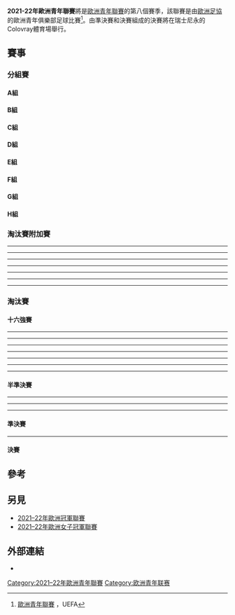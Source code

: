 '''2021-22年歐洲青年聯賽'''將是[[歐洲青年聯賽|歐洲青年聯賽]]的第八個賽季，該聯賽是由[[歐洲足協|歐洲足協]]的歐洲青年俱樂部足球比賽<ref>[https://www.uefa.com/uefayouthleague/news/0264-1108b758096f-67077a6b7198-1000--2021-22-uefa-youth-league-dates-format-contenders/ 歐洲青年聯賽] {{Wayback|url=https://www.uefa.com/uefayouthleague/news/0264-1108b758096f-67077a6b7198-1000--2021-22-uefa-youth-league-dates-format-contenders/ |date=20220215090338 }}，UEFA</ref>。由準決賽和決賽組成的決賽將在瑞士尼永的Colovray體育場舉行。

==賽事==
===分組賽===
====A組====
{{2021–22年歐洲青年聯賽分組賽積分榜|A組|show_matches=yes|matches_style=FBR}}

====B組====
{{2021–22年歐洲青年聯賽分組賽積分榜|B組|show_matches=yes|matches_style=FBR}}

====C組====
{{2021–22年歐洲青年聯賽分組賽積分榜|C組|show_matches=yes|matches_style=FBR}}

====D組====
{{2021–22年歐洲青年聯賽分組賽積分榜|D組|show_matches=yes|matches_style=FBR}}

====E組====
{{2021–22年歐洲青年聯賽分組賽積分榜|E組|show_matches=yes|matches_style=FBR}}

====F組====
{{2021–22年歐洲青年聯賽分組賽積分榜|F組|show_matches=yes|matches_style=FBR}}

====G組====
{{2021–22年歐洲青年聯賽分組賽積分榜|G組|show_matches=yes|matches_style=FBR}}

====H組====
{{2021–22年歐洲青年聯賽分組賽積分榜|H組|show_matches=yes|matches_style=FBR}}

===淘汰賽附加賽===
{{Football box
|date       = {{Start date|2022|2|8|df=y}}
|time       = 18:00
|team1      = [[恩波利青年足球俱乐部|安玻里]] {{fbaicon|ITA}}
|score      = 3－5
|team2      = {{fbaicon|GER}} [[多特蒙德青年足球俱樂部|多蒙特]]
|goals1     = [[Luka_Magazzu|Magazzu]] {{goal|16||28}}<br>[[Filippo_Panicucci|Panicucci]] {{goal|86}}
|goals2     = [[Jamie_Bynoe-Gittens|Bynoe-Gittens]] {{goal|15}}<br>[[Leonardo_Pezzola|Pezzola]] {{goal|41|o.g.}}<br>[[Julian_Rijkhoff|Rijkhoff]] {{goal|57}}<br>[[Bradley_Fink|Fink]] {{goal|63}}<br>[[Lion_Semić|Semić]] {{goal|77}}
|stadium    = [[恩波利|恩波利]]，[[卡洛·卡斯特拉尼體育場|卡洛·卡斯特拉尼體育場]]
|attendance = 
|referee    = [[Igor_Pajac|Igor Pajac]]（{{nfa|CRO}}）
|report     = https://www.uefa.com/uefayouthleague/match/2034403/
}}
----
{{Football box
|date       = {{Start date|2022|2|9|df=y}}
|time       = 16:00
|team1      = [[皇家亨克體育會|亨克]] {{fbaicon|BEL}}
|score      = 5－1
|team2      = {{fbaicon|ENG}} [[切爾西青年足球俱樂部|車路士]] 
|goals1     = [[Sekou_Diawara|Diawara]] {{goal|18||66}}<br>[[Jay-Dee_Geusens|Geusens]] {{goal|57|pen.}}<br>[[Adnane_Abid|Abid]] {{goal|77}}<br>[[Dario_Cutillas_Carpe|Cutillas Carpe]] {{goal|90}}
|goals2     = [[Lewis_Hall_(footballer)|Hall]] {{goal|70}}
|stadium    = [[亨克|亨克]]，[[KRC_Genk_Arena_-_Stadium_B|KRC Genk Arena - Stadium B]]
|attendance = 
|referee    = [[Rohit_Saggi|Rohit Saggi]]（{{nfa|NOR}}）
|report     = https://www.uefa.com/uefayouthleague/match/2034404/
}}
----
{{Football box
|date       = {{Start date|2022|2|8|df=y}}
|time       = 14:30
|team1      = [[AZ_(足球會)|阿爾克馬爾]] {{fbaicon|NED}}
|score      = 3－3
|penaltyscore = 4－3
|team2      = {{fbaicon|ESP}} [[比利亞雷阿爾青年足球俱樂部|維拉利爾]]
|goals1     = [[Myron_van_Brederode|Van Brederode]] {{goal|14|pen.|20|pen.}}<br>[[Mexx_Meerdink|Meerdink]] {{goal|70}}
|penalties1 = [[Wouter_Goes|Goes]] {{pengoal}}<br>[[Nick_Twisk|Twisk]] {{penmiss}}<br>[[Fedde_de_Jong|De Jong]] {{pengoal}}<br>[[Mexx_Meerdink|Meerdink]] {{pengoal}}<br>[[Lewis_Schouten|Schouten]] {{pengoal}}
|goals2     = [[Alejandro_Jiménez_Hernández|Jiménez]] {{goal|9}}<br>[[Jorge_Pascual|Pascual]] {{goal|76}}<br>[[Joaquín_Saavedra|Saavedra]] {{goal|87}}
|penalties2 = {{pengoal}} [[Jorge_Pascual|Pascual]]<br>{{penmiss}} [[Joaquín_Saavedra|Saavedra]]<br>{{pengoal}} [[Joan_Torrents|Torrents]]<br>{{pengoal}} [[Sergio_Hinojosa|Hinojosa]]<br>{{penmiss}} [[Marcos_Sánchez_(footballer,_born_2003)|M. Sánchez]]
|stadium    = [[阿爾克馬爾|阿爾克馬爾]]，[[AZ_Training_Centre|AZ Training Centre]]
|attendance = 
|referee    = [[Robert_Ian_Jenkins|Robert Ian Jenkins]]（{{nfa|WAL}}）
|report     = https://www.uefa.com/uefayouthleague/match/2034405/
}}
----
{{Football box
|date       = {{Start date|2020|2|8|df=y}}
|time       = 16:30
|team1      = [[日利納青年足球俱樂部|斯利納]] {{fbaicon|SVK}}
|score      = 3－1
|team2      = {{fbaicon|ITA}} [[國際米蘭青年足球俱樂部|國際米蘭]]
|goals1     = [[Marío_Sauer|Sauer]] {{goal|1||47}}<br>[[Vladimir_Valko|Valko]] {{goal|90+6}}
|goals2     =
|stadium    = [[日利納|日利納]]，[[Štadión_MŠK_Žilina|Štadión MŠK Žilina]]
|attendance = 
|referee    = [[Sebastian_Gishamer|Sebastian Gishamer]]（{{nfa|AUT}}）
|report     = https://www.uefa.com/uefayouthleague/match/2034406/
}}
----
{{Football box
|date       = {{Start date|2020|2|9|df=y}}
|time       = 18:00
|team1      = [[夏德施普列特青年足球會|夏德]] {{fbaicon|CRO}}
|score      = 0－0
|penaltyscore = 2－3
|penalties1 = [[Marin_Ljubičić_(footballer,_born_2002)|Ljubičić]] {{penmiss}}<br>[[Šimun_Hrgović|Hrgović]] {{pengoal}}<br>[[Jere_Vrcić|Vrcić]] {{pengoal}}<br>[[Marko_Capan|Capan]] {{penmiss}}<br>[[Rokas_Pukstas|Pukstas]] {{penmiss}}
|penalties2 = {{pengoal}} [[Javier_Currás|Currás]]<br>{{penmiss}} [[Adrián_Corral|Corral]]<br>{{pengoal}} [[Álex_Ginard|Ginard]]<br>{{pengoal}} [[Carlos_Martín_Domínguez|Martín]]
|team2      = {{fbaicon|ESP}} [[馬德里體育會|馬德里體育會]]
|stadium    = [[斯普利特|斯普利特]]，[[Stadion_Poljud|Stadion Poljud]]
|attendance =
|referee    = [[Jérémie_Pignard|Jérémie Pignard]]（{{nfa|FRA}}）
|report     = https://www.uefa.com/uefayouthleague/match/2034407/
}}
----
{{Football box
|date       = {{Start date|2020|2|9|df=y}}
|time       = 13:00
|team1      = [[中日德兰青年足球俱乐部|米迪蘭特]] {{fbaicon|DEN}}
|score      = 3－2
|team2      = {{fbaicon|BEL}} [[皇家布魯日青年足球會|布魯日]]
|goals1     = [[Valdemar_Andreasen|Andreasen]] {{goal|32}}<br>[[Aral_Simsir|Simsir]] {{goal|63}}<br>[[Oscar_Fraulo|Fraulo]] {{goal|71}}
|goals2     = [[Antonio_Nusa|Nusa]] {{goal|3||15}}
|stadium    = [[伊凱斯特|伊凱斯特]]，[[Ikast_Stadium|Ikast Stadium]]
|attendance = 
|referee    = [[Don_Robertson_(referee)|Don Robertson]]（{{nfa|SCO}}）
|report     = https://www.uefa.com/uefayouthleague/match/2034408/
}}
----
{{Football box
|date       = {{Start date|2020|2|9|df=y}}
|time       = 19:00
|team1      = [[拉科鲁尼亚体育俱乐部|拉科魯尼亞]] {{fbaicon|ESP}}
|score      = 2－2
|penaltyscore = 2－3
|team2      = {{fbaicon|UKR}} [[基輔迪納摩青年足球俱樂部|基輔戴拿模]]
|goals1     = [[Mario_Nájera|Nájera]] {{goal|4}}<br>[[Rubén_López_(footballer,_born_2003)|López]] {{goal|26}}
|penalties1 = [[Martín_Ochoa|Ochoa]] {{pengoal}}<br>[[Víctor_Guerra|Guerra]] {{penmiss}}<br>[[Diego_Gómez_(footballer,_born_2004)|Gómez]] {{pengoal}}<br>[[Dani_Barcia|Barcia]] {{penmiss}}<br>[[Juan_Rodríguez_(footballer,_born_2002)|Rodríguez]] {{penmiss}}
|goals2     = [[Antón_Tsarenko|Tsarenko]] {{goal|7}}<br>[[Oleksandr_Yatsyk|Yatsyk]] {{goal|75}}
|penalties2 = {{pengoal}} [[Kiril_Popov_(footballer)|Popov]]<br>{{penmiss}} [[Samba_Diallo_(footballer)|Diallo]]<br>{{pengoal}} [[El_Mehdi_El_Khamlichi|El Khamlichi]]<br>{{pengoal}} [[Kostiantyn_Vivcharenko|Vivcharenko]]
|stadium    = [[拉科魯尼亞|拉科魯尼亞]]，[[里亞索球場|里亞索球場]]
|attendance = 
|referee    = [[António_Nobre_(referee)|António Nobre]]（{{nfa|POR}}）
|report     = https://www.uefa.com/uefayouthleague/match/2034409/
}}
----
{{Football box
|date       = {{Start date|2020|2|8|df=y}}
|time       = 16:00
|team1      = [[流浪者青年足球俱乐部|格拉斯哥流浪]] {{fbaicon|SCO}}
|score      = 0－1
|team2      = {{fbaicon|ESP}} [[塞維利亞青年足球俱樂部|西維爾]]
|goals1     =
|goals2     = [[Carlos_Álvarez_Rivera|Álvarez]] {{goal|50}}
|stadium    = [[邓巴顿|邓巴顿]]，[[Rangers_Training_Centre|Rangers Training Centre]]
|attendance = 
|referee    = [[Allard_Lindhout|Allard Lindhout]]（{{nfa|NED}}）
|report     = https://www.uefa.com/uefayouthleague/match/2034410/
}}

===淘汰賽===
{{Round16|3rdplace=no|bold_winner=high
<!--Date-Place/Team 1/Score 1/Team 2/Score 2-->
<!--十六強賽-->
|3月1日|{{fbaicon|ENG}} [[曼徹斯特聯青年足球俱樂部|曼聯]]|2 (1)|{{fbaicon|GER}} [[多特蒙德青年足球俱樂部|多蒙特]]{{pso}}|2 (3)
|3月2日|{{fbaicon|ESP}} [[皇家馬德里青年足球俱樂部|皇家馬德里]]|2|{{fbaicon|ESP}} [[馬德里體育會|馬德里體育會]]|3
|3月2日|{{fbaicon|FRA}} [[巴黎聖日耳曼青年足球俱樂部|巴黎聖日耳門]]|2|{{fbaicon|ESP}} [[塞維利亞青年足球俱樂部|西維爾]]|0
|3月2日|{{fbaicon|SVK}} [[日利納青年足球俱樂部|斯利納]]|1 (3)|{{fbaicon|AUT}} [[薩爾斯堡紅牛青年足球俱樂部|薩爾斯堡]]{{pso}}|1 (4)
|3月2日|{{fbaicon|NED}} [[AZ_(足球會)|阿爾克馬爾]]|0 (4)|{{fbaicon|ITA}} [[尤文圖斯青年足球俱樂部|祖雲達斯]]{{pso}}|0 (5)
|3月2日|{{fbaicon|ENG}} [[利物浦青年足球俱樂部|利物浦]]{{pso}}|1 (4)|{{fbaicon|BEL}} [[皇家亨克體育會|亨克]]|1 (3)
|4月7日|{{fbaicon|UKR}} [[基輔迪納摩青年足球俱樂部|基輔戴拿模]]|1|{{fbaicon|POR}} [[葡萄牙體育俱樂部|士砵亭]]|2
|3月2日|{{fbaicon|DEN}} [[中日德兰青年足球俱乐部|米迪蘭特]]|2|{{fbaicon|POR}} [[里斯本與本菲卡體育|賓菲加]]|3
<!--半準決賽-->
|3月16日|{{fbaicon|GER}} [[多特蒙德青年足球俱樂部|多蒙特]]|0|{{fbaicon|ESP}} [[馬德里體育會|馬德里體育會]]|1
|3月16日|{{fbaicon|FRA}} [[巴黎聖日耳曼青年足球俱樂部|巴黎聖日耳門]]|1|{{fbaicon|AUT}} [[薩爾斯堡紅牛青年足球俱樂部|薩爾斯堡]]|3
|3月15日|{{fbaicon|ITA}} [[尤文圖斯青年足球俱樂部|祖雲達斯]]|2|{{fbaicon|ENG}} [[利物浦青年足球俱樂部|利物浦]]|0
|4月13日|{{fbaicon|POR}} [[葡萄牙體育俱樂部|士砵亭]]|0|{{fbaicon|POR}} [[里斯本與本菲卡體育|賓菲加]]|4
<!--準決賽-->
|4月22日－[[瑞士|瑞士]][[尼永|尼永]]|{{fbaicon|ESP}} [[馬德里體育會|馬德里體育會]]|0|{{fbaicon|AUT}} [[薩爾斯堡紅牛青年足球俱樂部|薩爾斯堡]]|6
|4月22日－[[瑞士|瑞士]][[尼永|尼永]]|{{fbaicon|ITA}} [[尤文圖斯青年足球俱樂部|祖雲達斯]]|2 (3)|{{fbaicon|POR}} [[里斯本與本菲卡體育|賓菲加]]{{pso}}|2 (4)
<!--決賽-->
|4月25日－[[瑞士|瑞士]][[尼永|尼永]]|{{fbaicon|AUT}} [[薩爾斯堡紅牛青年足球俱樂部|薩爾斯堡]]|0|{{fbaicon|POR}} [[里斯本與本菲卡體育|賓菲加]]|5
}}

====十六強賽====
{{Football box
|date       = {{Start date|2022|3|2|df=y}}
|time       = 15:00
|team1      = [[利物浦青年足球俱樂部|利物浦]] {{fbaicon|ENG}}
|score      = 1－1
|team2      = {{fbaicon|BEL}} [[皇家亨克體育會|亨克]]
|goals1     = [[Oakley_Cannonier|Cannonier]] {{goal|43}}
|goals2     = [[Jay-Dee_Geusens|Geusens]] {{goal|50}}
|penalties1 = [[James_Norris_(footballer)|Norris]] {{pengoal}}<br>[[Fidel_O'Rourke|O'Rourke]] {{pengoal}}<br>[[Max_Woltman|Woltman]] {{pengoal}}<br>[[Dominic_Corness|Corness]] {{penmiss}}<br>[[Bobby_Clark_(footballer,_born_2005)|Clark]] {{pengoal}}
|penaltyscore = 4－3
|penalties2 = {{penmiss}} [[Tuur_Rommens|Rommens]]<br>{{pengoal}} [[Lucas_Beerten|Beerten]]<br>{{penmiss}} [[Jay-Dee_Geusens|Geusens]]<br>{{pengoal}} [[Mika_Godts|Godts]]<br>{{pengoal}} [[Sékou_Diawara|Diawara]]
|stadium    = [[利物浦|利物浦]]，[[利物浦足球會訓練場|利物浦足球會訓練場]]
|attendance = 
|referee    = [[Manfredas_Lukjancukas|Manfredas Lukjancukas]]（{{nfa|LTU}}）
|report     = https://www.uefa.com/uefayouthleague/match/2034638
}}
----
{{Football box
|date       = {{Start date|2022|3|2|df=y}}
|time       = 21:00
|team1      = [[皇家馬德里青年足球俱樂部|皇家馬德里]] {{fbaicon|ESP}}
|score      = 2－3
|team2      = {{fbaicon|ESP}} [[馬德里體育會|馬德里體育會]]
|goals1     = [[David_González_(footballer,_born_2002)|González]] {{goal|58}}<br>[[Marvel_(footballer)|Marvel]] {{goal|89}}
|goals2     = [[Pablo_Barrios_(footballer)|Barrios]] {{goal|25||66}}<br>[[Sergio_Diez_(footballer)|Diez]] {{goal|50}}
|stadium    = [[馬德里|馬德里]]，[[阿爾弗雷多·迪斯蒂法諾球場|阿爾弗雷多·迪斯蒂法諾球場]]
|attendance = 
|referee    = [[Harm_Osmers|Harm Osmers]]（{{nfa|GER}}）
|report     = https://www.uefa.com/uefayouthleague/match/2034639
}}
----
{{Football box
|date       = {{Start date|2022|3|2|df=y}}
|time       = 
|team1      = [[AZ_(足球會)|阿爾克馬爾]] {{fbaicon|NED}}
|score      = 0－0
|team2      = {{fbaicon|ITA}} [[尤文圖斯青年足球俱樂部|祖雲達斯]]
|penalties1 = [[Wouter_Goes|Goes]] {{pengoal}}<br>[[Maxim_Dekker|Dekker]] {{pengoal}}<br>[[Fedde_de_Jong|De Jong]] {{pengoal}}<br>[[Mexx_Meerdink|Meerdink]] {{pengoal}}<br>[[Lewis_Schouten|Schouten]] {{penmiss}}
|penaltyscore = 4－5
|penalties2 = {{pengoal}} [[Samuel_Iling|Iling]]<br>{{pengoal}} [[Tarik_Muharemović|Muharemović]]<br>{{pengoal}} [[Nicolò_Savona|Savona]]<br>{{pengoal}} [[Luis_Hasa|Hasa]]<br>{{pengoal}} [[Bayron_Strijdonck|Strijdonck]]
|stadium    = [[阿爾克馬爾|阿爾克馬爾]]，[[AZ_Training_Centre|AZ Training Centre]]
|attendance = 
|referee    = [[Julian_Weinberger|Julian Weinberger]]（{{nfa|AUT}}）
|report     = https://www.uefa.com/uefayouthleague/match/2034640
}}
----
{{Football box
|date       = {{Start date|2022|4|7|df=y}}
|time       = 14:00
|team1      = [[基輔迪納摩青年足球俱樂部|基輔戴拿模]] {{fbaicon|UKR}}
|score      = 1－2
|team2      = {{fbaicon|POR}} [[葡萄牙體育俱樂部|士砵亭]]
|goals1     = [[Volodymyr_Brazhko|Brazhko]] {{goal|49|pen.}}
|goals2     = [[Diogo_Cabral_(footballer_born_2003)|Cabral]] {{goal|2||28}}
|stadium    = [[布加勒斯特|布加勒斯特]]，[[Stadionul_Rapid-Giulești|Stadionul Rapid-Giulești]]
|attendance = 
|referee    = [[Bram_Van_Driessche|Bram Van Driessche]]（{{nfa|BEL}}）
|report     = https://www.uefa.com/uefayouthleague/match/2034641
}}
----
{{Football box
|date       = {{Start date|2022|3|1|df=y}}
|time       = 21:00
|team1      = [[曼徹斯特聯青年足球俱樂部|曼聯]] {{fbaicon|ENG}}
|score      = 2－2
|team2      = {{fbaicon|GER}} [[多特蒙德青年足球俱樂部|多蒙特]]
|goals1     = [[Charlie_McNeill_(footballer)|McNeill]] {{goal|23}}<br>[[Rhys_Bennett_(footballer,_born_2003)|Bennett]] {{goal|85}}
|goals2     = [[Jamie_Bynoe-Gittens|Bynoe-Gittens]] {{goal|16||68}}
|penalties1 = [[Marc_Jurado|Jurado]] {{pengoal}}<br>[[Charlie_McNeill_(footballer)|McNeill]] {{penmiss}}<br>[[Hannibal_Mejbri|Mejbri]] {{penmiss}}<br>[[Noam_Emeran|Emeran]] {{penmiss}}
|penaltyscore = 1－3
|penalties2 = {{pengoal}} [[Göktan_Gürpüz|Gürpüz]]<br>{{penmiss}} [[Soumaïla_Coulibaly_(footballer,_born_2003)|Coulibaly]]<br>{{penmiss}} [[Abu-Bekir_El-Zein|El-Zein]]<br>{{pengoal}} [[Tom_Rothe|Rothe]]<br>{{pengoal}} [[Jamie_Bynoe-Gittens|Bynoe-Gittens]]
|stadium    = [[曼徹斯特|曼徹斯特]]，[[Leigh_Sports_Village|Leigh Sports Village]]
|attendance =
|referee    = [[Kaspar_Sjöberg|Kaspar Sjöberg]]（{{nfa|SWE}}）
|report     = https://www.uefa.com/uefayouthleague/match/2034642
}}
----
{{Football box
|date       = {{Start date|2022|3|2|df=y}}
|time       = 16:30
|team1      = [[日利納青年足球俱樂部|斯利納]] {{fbaicon|SVK}}
|score      = 1－1
|team2      = {{fbaicon|AUT}} [[薩爾斯堡紅牛青年足球俱樂部|薩爾斯堡]]
|goals1     = [[Henry_Addo|Addo]] {{goal|37}}
|goals2     = [[Roko_Šimić|Šimić]] {{goal|65|pen.}}
|penalties1 = [[Martin_Talakov|Talakov]] {{pengoal}}<br>[[Andrej_Stojchevski|Stojchevski]] {{pengoal}}<br>[[Adrián_Kaprálik|Kaprálik]] {{penmiss}}<br>[[Marío_Sauer|Sauer]] {{pengoal}}<br>[[Timotej_Jambor|Jambor]] {{penmiss}}
|penaltyscore = 3－4
|penalties2 = {{pengoal}} [[Roko_Šimić|Šimić]]<br>{{penmiss}} [[Raphael_Hofer|Hofer]]<br>{{pengoal}} [[Justin_Omoregie|Omoregie]]<br>{{pengoal}} [[Benjamin_Atiabou|Atiabou]]<br>{{pengoal}} [[Julian_Halwachs|Halwachs]]
|stadium    = [[日利納|日利納]]，[[Štadión_MŠK_Žilina|Štadión MŠK Žilina]]
|attendance = 
|referee    = [[Trustin_Farugia_Cann|Trustin Farugia Cann]]（{{nfa|MLT}}）
|report     = https://www.uefa.com/uefayouthleague/match/2034643
}}
----
{{Football box
|date       = {{Start date|2022|3|1|df=y}}
|time       = 18:00
|team1      = [[巴黎聖日耳曼青年足球俱樂部|巴黎聖日耳門]] {{fbaicon|FRA}}
|score      = 2－0
|team2      = {{fbaicon|ESP}} [[塞維利亞青年足球俱樂部|西維爾]]
|goals1     = [[Xavi_Simons|Simons]] {{goal|45+2|pen.}}<br>[[Sekou_Yansane|Yansane]] {{goal|86|pen.}}
|goals2     =
|stadium    = [[聖日門昂離|聖日門昂離]]，[[Stade_Georges-Lefèvre|Stade Georges-Lefèvre]]
|attendance = 
|referee    = [[Nicholas_Walsh_(referee)|Nicholas Walsh]]（{{nfa|SCO}}）
|report     = https://www.uefa.com/uefayouthleague/match/2034644
}}
----
{{Football box
|date       = {{Start date|2022|3|2|df=y}}
|time       = 14:00
|team1      = [[中日德兰青年足球俱乐部|米迪蘭特]] {{fbaicon|DEN}}
|score      = 2－3
|team2      = {{fbaicon|POR}} [[里斯本與本菲卡體育|賓菲加]]
|goals1     = [[Aral_Şimşir|Şimşir]] {{goal|10}}<br>[[Gustav_Christensen_(footballer)|Christensen]] {{goal|12}}
|goals2     = [[Diego_Moreira|Moreira]] {{goal|5}}<br>[[Antonio_Silva_(footballer)|Silva]] {{goal|38}}<br>[[Luis_Semedo|Semedo]] {{goal|80}}
|stadium    = [[伊凱斯特|伊凱斯特]]，[[Ikast_Stadium|Ikast Stadium]]
|attendance = 
|referee    = [[Enea_Jorgji|Enea Jorgji]]（{{nfa|ALB}}）
|report     = https://www.uefa.com/uefayouthleague/match/2034645
}}

====半準決賽====
{{Football box
|date       = {{Start date|2022|3|15|df=y}}
|time       = 16:00
|team1      = [[尤文圖斯青年足球俱樂部|祖雲達斯]] {{fbaicon|ITA}}
|score      = 2－0
|team2      = {{fbaicon|ENG}} [[利物浦青年足球俱樂部|利物浦]]
|goals1     = [[Fabio_Miretti|Miretti]] {{goal|66}}<br>[[Angel_Chibozo|Chibozo]] {{goal|69}}
|goals2     =
|stadium    = [[拖連奴|拖連奴]]，[[Juventus_Training_Ground|Juventus Training Ground]]
|attendance = 
|referee    = [[Rohit_Saggi|Rohit Saggi]]（{{nfa|NOR}}）
|report     = https://www.uefa.com/uefayouthleague/match/2034646--juventus-vs-liverpool/
}}
----
{{Football box
|date       = {{Start date|2022|3|16|df=y}}
|time       = 14:00
|team1      = [[巴黎聖日耳曼青年足球俱樂部|巴黎聖日耳門]] {{fbaicon|FRA}}
|score      = 1－3
|team2      = {{fbaicon|AUT}} [[薩爾斯堡紅牛青年足球俱樂部|薩爾斯堡]]
|goals1     = [[Edouard_Michut|Michut]] {{goal|1}}
|goals2     = [[Oumar_Diakité|Diakité]] {{goal|37}}<br>[[Louis_Mouquet|Mouquet]] {{goal|72|o.g.}}<br>[[Luka_Reischl|Reischl]] {{goal|90+2}}
|stadium    = [[聖日門昂離|聖日門昂離]]，[[Stade_Georges-Lefèvre|Stade Georges-Lefèvre]]
|attendance = 
|referee    = [[Duje_Strukan|Duje Strukan]]（{{nfa|CRO}}）
|report     = https://www.uefa.com/uefayouthleague/match/2034647--paris-vs-salzburg/
}}
----
{{Football box
|date       = {{Start date|2022|4|13|df=y}}
|time       = 15:00
|team1      = [[葡萄牙體育俱樂部|士砵亭]] {{fbaicon|POR}}
|score      = 0－4
|team2      = {{fbaicon|POR}} [[里斯本與本菲卡體育|賓菲加]]
|goals1     =
|goals2     = [[Pedro_Santos_(footballer,_born_2003)|Santos]] {{goal|29||59}}<br>[[Diego_Moreira|Moreira]] {{goal|57||90}}
|stadium    = [[阿爾科謝蒂|阿爾科謝蒂]]，[[Estádio_Aurélio_Pereira|Estádio Aurélio Pereira]]
|attendance = 
|referee    = [[Rade_Obrenovič|Rade Obrenovič]]（{{nfa|SVN}}）
|report     = https://www.uefa.com/uefayouthleague/match/2034648/
}}
----
{{Football box
|date       = {{Start date|2022|3|16|df=y}}
|time       = 16:30
|team1      = [[多特蒙德青年足球俱樂部|多蒙特]] {{fbaicon|GER}}
|score      = 0－1
|team2      = {{fbaicon|ESP}} [[馬德里體育會|馬德里體育會]]
|goals1     =
|goals2     = [[Javier_Currás|Currás]] {{goal|31|pen.}}
|stadium    = [[多蒙特|多蒙特]]，[[西法倫球場|西法倫球場]]
|attendance = 19,300
|referee    = [[Julian_Weinberger|Julian Weinberger]]（{{nfa|AUT}}）
|report     = https://www.uefa.com/uefayouthleague/match/2034649--dortmund-vs-atletico/
}}

====準決賽====
{{Football box
|date       = {{Start date|2022|4|22|df=y}}
|time       = 14:00
|team1      = [[尤文圖斯青年足球俱樂部|祖雲達斯]] {{fbaicon|ITA}}
|score      = 2－2
|penaltyscore = 3－4
|team2      = {{fbaicon|POR}} [[里斯本與本菲卡體育|賓菲加]]
|goals1     = [[Angel_Chibozo|Chibozo]] {{goal|51}}<br>[[Riccardo_Turricchia|Turricchia]] {{goal|73}}
|penalties1 = [[Samuel_Iling|Iling]] {{pengoal}}<br>[[Fabio_Miretti|Miretti]] {{pengoal}}<br>[[Nicolò_Turco|Turco]] {{penmiss}}<br>[[Luis_Hasa|Hasa]] {{pengoal}}<br>[[Matías_Soulé|Soulé]] {{penmiss}}
|goals2     = [[Martim_Neto|Neto]] {{goal|3}}<br>[[Luís_Semedo|Semedo]] {{goal|10}}
|penalties2 = [[Tomás_Araújo|Araújo]] {{pengoal}}<br>[[António_Silva|Silva]] {{pengoal}}<br>[[Nuno_Félix|Félix]] {{penmiss}}<br>[[Martim_Neto|Neto]] {{pengoal}}<br>[[Rafael_Rodrigues|Rodrigues]] {{pengoal}}
|stadium    = [[瑞士|瑞士]][[尼永|尼永]]，[[科洛維體育中心|科洛維體育中心]]
|attendance = 
|referee    = [[Allard_Lindhout|Allard Lindhout]]（{{nfa|NED}}）
|report     = https://www.uefa.com/uefayouthleague/match/2034650/
}}
----
{{Football box
|date       = {{Start date|2022|4|22|df=y}}
|time       = 18:00
|team1      = [[馬德里體育會|馬德里體育會]] {{fbaicon|ESP}}
|score      = 0－5
|team2      = {{fbaicon|AUT}} [[薩爾斯堡紅牛青年足球俱樂部|薩爾斯堡]]
|goals1     =
|goals2     = [[Roko_Šimić|Šimić]] {{goal|15||28|pen.}}<br>[[Dijon_Kameri|Kameri]] {{goal|44}}<br>[[Tolgahan_Sahin|Sahin]] {{goal|67}}<br>[[Oumar_Diakité|Diakité]] {{goal|89}}
|stadium    = [[瑞士|瑞士]][[尼永|尼永]]，[[科洛維體育中心|科洛維體育中心]]
|attendance = 
|referee    = [[Horatiu_Fesnic|Horatiu Fesnic]]（{{nfa|ROU}}）
|report     = https://www.uefa.com/uefayouthleague/match/2034651--atletico-vs-salzburg/
}}

====決賽====
{{Football box
|date       = {{Start date|2022|4|25|df=y}}
|time       = 18:00
|team1      = [[薩爾斯堡紅牛青年足球俱樂部|薩爾斯堡]] {{fbaicon|AUT}}
|score      = 0－6
|team2      = {{fbaicon|POR}} [[里斯本與本菲卡體育|賓菲加]]
|goals1     =
|goals2     = [[Martim_Neto|Neto]] {{goal|2}}<br>[[Henrique_Araújo|H. Araújo]] {{goal|15||57||89|pen.}}<br>[[Cher_Ndour|Ndour]] {{goal|53}}<br>[[Luís_Semedo|Semedo]] {{goal|69}}
|stadium    = [[瑞士|瑞士]][[尼永|尼永]]，[[科洛維體育中心|科洛維體育中心]]
|attendance = 
|referee    = [[Harm_Osmers|Harm Osmers]]（{{nfa|GER}}）
|report     = https://www.uefa.com/uefayouthleague/match/2034652/
}}

==參考==
<references/>

==另見==
*[[2021–22年歐洲冠軍聯賽|2021–22年歐洲冠軍聯賽]]
*[[2021–22年歐洲女子冠軍聯賽|2021–22年歐洲女子冠軍聯賽]]

==外部連結==
*{{Official website|https://www.uefa.com/uefayouthleague/}}

[[Category:2021–22年歐洲青年聯賽|Category:2021–22年歐洲青年聯賽]]
[[Category:欧洲青年联赛|Category:欧洲青年联赛]]
